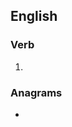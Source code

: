==English==

===Verb===
{{head|en|present participle}}

# {{present participle of|venerate|lang=en|nocat=1}}

===Anagrams===
* {{anagrams|en|a=aeeginnrtv|enervating}}